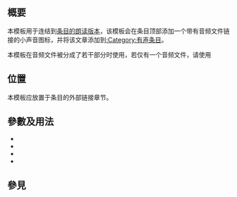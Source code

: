 {{NoteTA|G1=MediaWiki}}{{Documentation subpage}}<!-- 在本行下編輯模板說明 -->

== 概要 ==
本模板用于连结到[[WP:有聲維基百科專題|条目的朗读版本]]，该模板会在条目顶部添加一个带有音频文件链接的小声音图标，并将该文章添加到[[:Category:有声条目]]。 

本模板在音频文件被分成了若干部分时使用，若仅有一个音频文件，请使用{{tlx|Spoken Wikipedia}}
{{also|Wikipedia:有聲維基百科專題#给条目添加模板}}
== 位置 ==
本模板应放置于条目的外部链接章节。
== 參數及用法 ==
* {{tlx|Spoken Wikipedia-2|文件名 (第一部分).ogg|文件名 (第二部分).ogg|YYYY年|M月D日|语言名称}}
* {{tlx|Spoken Wikipedia-3|文件名 (第一部分).ogg|文件名 (第二部分).ogg|文件名 (第三部分).ogg|YYYY年|M月D日|语言名称}}
* {{tlx|Spoken Wikipedia-4|文件名 (第一部分).ogg|文件名 (第二部分).ogg|文件名 (第三部分).ogg|文件名 (第四部分).ogg|YYYY年|M月D日|语言名称}}
* {{tlx|Spoken Wikipedia-5|文件名 (第一部分).ogg|文件名 (第二部分).ogg|文件名 (第三部分).ogg|文件名 (第四部分).ogg|文件名 (第五部分).ogg|YYYY年|M月D日|语言名称}}

== 參見 ==

<includeonly>{{Sandbox other||<!-- 本行下加入模板的分類 -->
[[Category:有聲條目模板]]
[[Category:音訊模板]]
}}</includeonly>